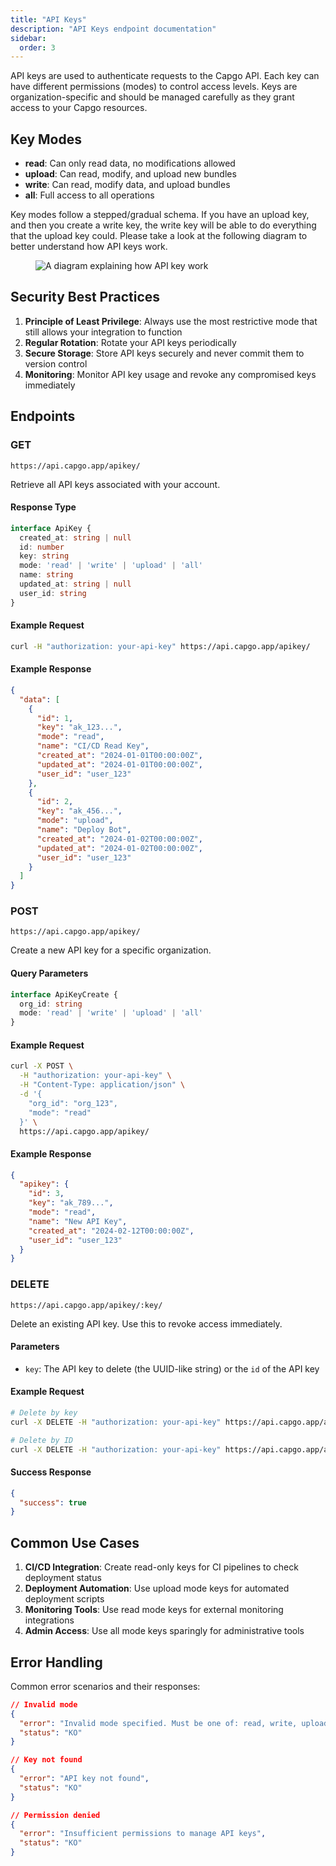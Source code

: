 ```yaml
---
title: "API Keys"
description: "API Keys endpoint documentation"
sidebar:
  order: 3
---
```


API keys are used to authenticate requests to the Capgo API. Each key can have different permissions (modes) to control access levels. Keys are organization-specific and should be managed carefully as they grant access to your Capgo resources.

## Key Modes

- **read**: Can only read data, no modifications allowed
- **upload**: Can read, modify, and upload new bundles
- **write**: Can read, modify data, and upload bundles
- **all**: Full access to all operations

Key modes follow a stepped/gradual schema. If you have an upload key, and then you create a write key, the write key will be able to do everything that the upload key could.
Please take a look at the following diagram to better understand how API keys work.

<figure><img style="margin-left: auto; margin-right: auto" src="/capgo_apikeys_diagram.webp" alt="A diagram explaining how API key work" /><figcaption></figcaption></figure>

## Security Best Practices

1. **Principle of Least Privilege**: Always use the most restrictive mode that still allows your integration to function
2. **Regular Rotation**: Rotate your API keys periodically
3. **Secure Storage**: Store API keys securely and never commit them to version control
4. **Monitoring**: Monitor API key usage and revoke any compromised keys immediately

## Endpoints

### GET

`https://api.capgo.app/apikey/`

Retrieve all API keys associated with your account.

#### Response Type

```typescript
interface ApiKey {
  created_at: string | null
  id: number
  key: string
  mode: 'read' | 'write' | 'upload' | 'all'
  name: string
  updated_at: string | null
  user_id: string
}
```

#### Example Request

```bash
curl -H "authorization: your-api-key" https://api.capgo.app/apikey/
```

#### Example Response

```json
{
  "data": [
    {
      "id": 1,
      "key": "ak_123...",
      "mode": "read",
      "name": "CI/CD Read Key",
      "created_at": "2024-01-01T00:00:00Z",
      "updated_at": "2024-01-01T00:00:00Z",
      "user_id": "user_123"
    },
    {
      "id": 2,
      "key": "ak_456...",
      "mode": "upload",
      "name": "Deploy Bot",
      "created_at": "2024-01-02T00:00:00Z",
      "updated_at": "2024-01-02T00:00:00Z",
      "user_id": "user_123"
    }
  ]
}
```

### POST

`https://api.capgo.app/apikey/`

Create a new API key for a specific organization.

#### Query Parameters

```typescript
interface ApiKeyCreate {
  org_id: string
  mode: 'read' | 'write' | 'upload' | 'all'
}
```

#### Example Request

```bash
curl -X POST \
  -H "authorization: your-api-key" \
  -H "Content-Type: application/json" \
  -d '{
    "org_id": "org_123",
    "mode": "read"
  }' \
  https://api.capgo.app/apikey/
```

#### Example Response

```json
{
  "apikey": {
    "id": 3,
    "key": "ak_789...",
    "mode": "read",
    "name": "New API Key",
    "created_at": "2024-02-12T00:00:00Z",
    "user_id": "user_123"
  }
}
```

### DELETE

`https://api.capgo.app/apikey/:key/`

Delete an existing API key. Use this to revoke access immediately.

#### Parameters
- `key`: The API key to delete (the UUID-like string) or the `id` of the API key

#### Example Request

```bash
# Delete by key
curl -X DELETE -H "authorization: your-api-key" https://api.capgo.app/apikey/ak_123.../

# Delete by ID
curl -X DELETE -H "authorization: your-api-key" https://api.capgo.app/apikey/1/
```

#### Success Response

```json
{
  "success": true
}
```

## Common Use Cases

1. **CI/CD Integration**: Create read-only keys for CI pipelines to check deployment status
2. **Deployment Automation**: Use upload mode keys for automated deployment scripts
3. **Monitoring Tools**: Use read mode keys for external monitoring integrations
4. **Admin Access**: Use all mode keys sparingly for administrative tools

## Error Handling

Common error scenarios and their responses:

```json
// Invalid mode
{
  "error": "Invalid mode specified. Must be one of: read, write, upload, all",
  "status": "KO"
}

// Key not found
{
  "error": "API key not found",
  "status": "KO"
}

// Permission denied
{
  "error": "Insufficient permissions to manage API keys",
  "status": "KO"
}
``` 
